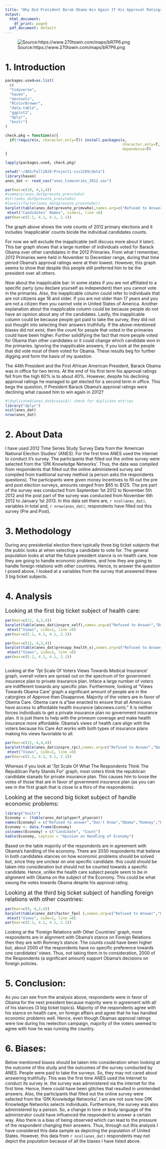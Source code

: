 ```yaml
---
title: "Why Did President Barak Obama Win Again If His Approval Ratings Were Declining?"
output:
  html_document:
    df_print: paged
  pdf_document: default
---
```


![Source:https://www.270towin.com/maps/bR7P6.png](C:/Users/swint/Documents/ADS/Fall2020-Project1-sss2289/figs/ImageProject1.png)


# 1. Introduction

```r
packages.used=as.list(
  c(
  "tidyverse",
  "haven",
  "devtools",
  "RColorBrewer",
  "data.table",
  "ggplot2",
  "dplyr",
  "knitr")
)

check.pkg = function(x){
  if(!require(x, character.only=T)) install.packages(x, 
                                                     character.only=T,
                                                     dependence=T)
}

lapply(packages.used, check.pkg)
```

```r
setwd("~/ADS/Fall2020-Project1-sss2289/data")
library(haven)
anes_dat <- read_sav("anes_timeseries_2012.sav")
```



```r
par(mar=c(10, 4,1,4))
#summary(anes_dat$prevote_presvtwho)
#str(anes_dat$prevote_presvtwho)
#levels(factor(anes_dat$prevote_presvtwho))
barplot(table(anes_dat$prevote_primvwho),names.arg=c("Refused to Answer","Do Not Know","Inapplicable","Mitt Romney","Barack Obama","Rick Santorum","Newt Gingrich","Ron Paul","Rick Perry","Michele Bachmann","Jon Huntsman ", "Herman Cain","Other Candidate"),las=2,main="2012 Primary Election", ylab ="count")
 mtext("Candidates' Names", side=1, line =8)
par(mar=c(5.1, 4.1, 4.1, 2.1))
```
The graph above shows the vote counts of 2012 primary elections and it includes 'inapplicable' counts bicide the individual candidates counts.

For now we will exclude the inapplicable (will discuss more about it later). This bar graph shows that a large number of individuals voted for Barack Obama over other candidates in the 2012 Primaries. From what I remember, 2012 Primaries were held in November to December range, during that time period Obama’s approval ratings were at their lowest. However, this graph seems to show that despite this people still preferred him to be the president over all others.

Now about the inapplicable bar: In some states if you are not affiliated to a specific party (you declare yourself as independent) then you cannot vote in the primaries. Also, the inapplicable column could refer to individuals that are not citizens age 18 and older. If you are not older than 17 years and you are not a citizen then you cannot vote in United States of America. Another explanation about the inapplicable column could be because people do not have an opinion about any of the candidates. Lastly, the inapplicable column could be because people got paid to take the survey, they did not put thought into selecting their answers truthfully. If the above-mentioned biases did not exist, then the count for people that voted in the primaries could have been higher. Further solidifying the fact that more people voted for Obama than other candidates or it could change which candidate won in the primaries. Ignoring the inapplicable answers, if you look at the people that did vote most of them voted for Obama. These results beg for further digging and form the basis of my question.


The 44th President and the First African American President, Barack Obama was in office for two terms. At the end of his first term his approval ratings fell from the high 60% is to about 40%. However, despite his declining approval ratings he managed to get elected for a second term in office. This begs the question, if President Barack Obama's approval ratings were declining what caused him to win again in 2012?


```r
#(duplicated(anes_dat$caseid)) check for duplicate entries
library("dplyr")
ncol(anes_dat)
nrow(anes_dat)
```

# 2. About Data
I have used 2012 Time Series Study Survey Data from the 'American National Election Studies' (ANES). For the first time ANES used the Internet to conduct it's survey. The participants that filled out the online survey were selected from the 'GfK Knowledge Networks'. Thus, the data was compiled from respondents that filled out the online administered survey and compiled from traditional survey method (a person asks the respondents questions). The participants were given money incentives to fill out the pre and post election surveys, amounts ranged from $65 to $125. The pre part of the survey was conducted from September 1st 2012 to November 5th 2012 and the post part of the survey was conducted from November 6th 2012 to January 1st 2013. In this data set there are, `r ncol(anes_dat)`, variables in total and, `r nrow(anes_dat)`, respondents have filled out this survey (Pre and Post). 


# 3. Methodology
During any presidential election there typically three big ticket subjects that the public looks at when selecting a candidate to vote for. The general population looks at what the future president stance is on health care, how they are going to handle economic problems, and how they are going to handle foreign relations with other countries. Hence, to answer the question I posed above, I looked at a variables from the survey that answered these 3 big ticket subjects.

# 4. Analysis

<font size="4"> Looking at the first big ticket subject of health care: </font>

```r
par(mar=c(11, 4,2,4))
barplot(table(anes_dat$inspre_self),names.arg=c("Refused to Answer","Do nNot Know","No Thought","(1) Gov't Insurance",2,3,"(4) Indifferent",5,6," (7) Private Insurance"),las = 2, main="7pt Scale Of Voters Views Towards Medical Insurance", ylab ="Count")
 mtext("Views", side=1, line =8)
par(mar=c(5.1, 4.1, 4.1, 2.1))

par(mar=c(11, 4,2,4))
barplot(table(anes_dat$presapp_health_x),names.arg=c("Refused to Answer","Do Not Know","Approve Strongly","Approve Not Strongly","Disapprove Not Strongly","Strongly Disapprove"),las = 2, main="Views Towards Obama Care")
 mtext("Views", side=1, line =8)
par(mar=c(5.1, 4.1, 4.1, 2.1))



```



Looking at the '7pt Scale Of Voters Views Towards Medical Insurance' graph, overall voters are spread out on the spectrum of for government insurance plan to private insurance plan. Inface a large number of voters are indifferent towards any specific plan. Furthermore, looking at "Views Towards Obama Care' graph a significant amount of people are in the catorgires of Approve then Disapprove. Majority of the voters are in favor of Obema Care. Obema care is a "law enacted to ensure that all Americans have access to affordable health insurance (abcnews.com)." It is neither forces individuals to get a private insurance plan no government insurance plan. It is just there to help with the primeum coverage and make health insurance more affordable. Obama's views of health care align with the voters because his Care Act works with both types of insurance plans making his views favoriable to all. 

```r
par(mar=c(11, 4,4,4))
barplot(table(anes_dat$inspre_rpc),names.arg=c("Refused to Answer","Do Not Know","(1) Govt Insurance",2,3,"(4) Indifferent",5,6," (7) Private insurance"),las=2, main="7pt Scale Of What The Respondents Think The Republican Party Stands For", ylab ="count")
 mtext("Views", side=1, line =8)
par(mar=c(5.1, 4.1, 4.1, 2.1))
```
Whereas if you look at '7pt Scale Of What The Respondents Think The Republican Party Stands For' graph, most voters think the republican candidate stanads for private insurance plan. This causes him to loose the votes of those that are in favor of government insurance plan (as you can see in the first graph that is close to a thirs of the respondents).

<font size="4"> Looking at the second big ticket subject of handle economic problems: </font>


```r
library("knitr")
Economy <- (table(anes_dat$ptyperf_ptyecon))
names(Economy) = c("Refused to answer","Don't Know","Obama","Romney","Both","Neither Candidate")
Economy <- data.frame(Economy)
colnames(Economy) = c("Candidate", "Count")
kable(Economy, caption = "Opinion on Handling of Economy")
```

Based on the table majority of the respondents are in agreement with Obama's handling of the economy. There are 2030 respondents that believe in both candidates stances on how economic problems should be solved but, since they are unclear on one specific candidate. this could should be taken into consideration but should not be counted towards a specific candidate. Hence, unlike the health care subject people seem to be in alignment with Obama on the subject of the Economy. This could be what swung the votes towards Obama despite his approval rating.

<font size="4"> Looking at the third big ticket subject of handling foreign relations with other countries: </font>

```r
par(mar=c(9, 4,2,4))
barplot(table(anes_dat$factor_fpol ),names.arg=c("Refused to Answer","Do Not Know","Incomplete Answer","Missing Answer","Obama", "Romney", "Both"),las=2, main="Foreign Relations With Other Countries", ylab ="count")
 mtext("Views", side=1, line =8)
par(mar=c(5.1, 4.1, 4.1, 2.1))
```

Looking at the 'Foreign Relations with Other Countries' graph, more respondents are in alignment with Obama’s stance on Foreign Relations then they are with Romney's stance. The counts could have been higher but, about 2000 of the respondents have no specific preference towards one candidates’ views. Thus, not taking them in to consideration, 2000 of the Respondents (a significant amount) support Obama’s decisions on foreign policies.


# 5. Conclusion:
As you can see from the analysis above, respondents were in favor of Obama for the next president because majority were in agreement with all of his stances (3 big ticket topics). Majority of the respondents agree with his stance on health care, on foreign affairs and agree that he has handled economic problems well. Hence, even though Obamas approval ratings were low during his reelection campaign, majority of the voters seemed to agree with how he was running the country.


# 6. Biases:
Below mentioned biases should be taken into consideration when looking at the outcome of this study and the outcomes of the survey conducted by ANES.
People were paid to take the surveys. So, they may not cared about answering truthfully. This was the first time ANES used the Internet to conduct its survey ie. the survey was administered via the internet for the first time. Hence, there could have been glitches that resulted in unintended answers. Also, the participants that filled out the online survey were selected from the 'GfK Knowledge Networks'. I am are not sure how DfK Knowledge Networks selects individuals. Furthermore, the survey was also administered by a person. So, a change in tone or body language of the administrator could have influenced the respondent to answer a certain way. Also there is a bias of being observed which can lead to the pressure of the respondent changing their answers. Thus, through out this analysis I have considered this data sample as depicting the population of United States. However, this data from `r ncol(anes_dat)` respondents may not depict the population because of all the biases I have listed above.
